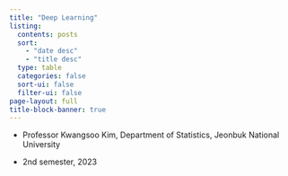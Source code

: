 ```yaml
---
title: "Deep Learning"
listing:
  contents: posts
  sort: 
    - "date desc"
    - "title desc"
  type: table
  categories: false
  sort-ui: false
  filter-ui: false
page-layout: full
title-block-banner: true
---
```



- Professor Kwangsoo Kim, Department of Statistics, Jeonbuk National University

- 2nd semester, 2023